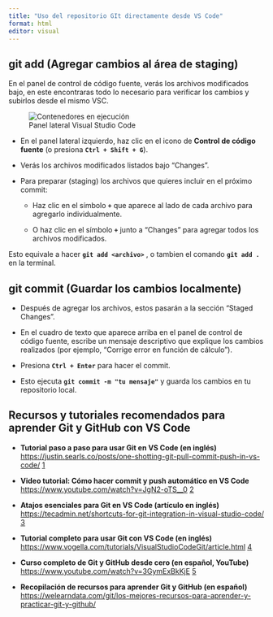 ```yaml
---
title: "Uso del repositorio GIt directamente desde VS Code"
format: html
editor: visual
---
```


## git add (Agregar cambios al área de staging)

En el panel de control de código fuente, verás los archivos modificados bajo, en este encontraras todo lo necesario para verificar los cambios y subirlos desde el mismo VSC.

![Panel lateral Visual Studio Code](imagenes/VSC.png){alt="Contenedores en ejecución"}

-   En el panel lateral izquierdo, haz clic en el icono de **Control de código fuente** (o presiona **`Ctrl + Shift + G`**).

-   Verás los archivos modificados listados bajo "Changes".

-   Para preparar (staging) los archivos que quieres incluir en el próximo commit:

    -   Haz clic en el símbolo **`+`** que aparece al lado de cada archivo para agregarlo individualmente.

    -   O haz clic en el símbolo **`+`** junto a "Changes" para agregar todos los archivos modificados.

Esto equivale a hacer **`git add <archivo>`** , o tambien el comando **`git add .`** en la terminal.

## git commit (Guardar los cambios localmente)

-   Después de agregar los archivos, estos pasarán a la sección "Staged Changes".

-   En el cuadro de texto que aparece arriba en el panel de control de código fuente, escribe un mensaje descriptivo que explique los cambios realizados (por ejemplo, "Corrige error en función de cálculo").

-   Presiona **`Ctrl + Enter`** para hacer el commit.

-   Esto ejecuta **`git commit -m "tu mensaje"`** y guarda los cambios en tu repositorio local.

## Recursos y tutoriales recomendados para aprender Git y GitHub con VS Code

-   **Tutorial paso a paso para usar Git en VS Code (en inglés)**\
    <https://justin.searls.co/posts/one-shotting-git-pull-commit-push-in-vs-code/> [[1]{.underline}](https://justin.searls.co/posts/one-shotting-git-pull-commit-push-in-vs-code/)

-   **Video tutorial: Cómo hacer commit y push automático en VS Code**\
    <https://www.youtube.com/watch?v=JgN2-oTS__0> [2]{.underline}

-   **Atajos esenciales para Git en VS Code (artículo en inglés)**\
    <https://tecadmin.net/shortcuts-for-git-integration-in-visual-studio-code/> [[3]{.underline}](https://tecadmin.net/shortcuts-for-git-integration-in-visual-studio-code/)

-   **Tutorial completo para usar Git con VS Code (en inglés)**\
    <https://www.vogella.com/tutorials/VisualStudioCodeGit/article.html> [[4]{.underline}](https://www.vogella.com/tutorials/VisualStudioCodeGit/article.html)

-   **Curso completo de Git y GitHub desde cero (en español, YouTube)**\
    <https://www.youtube.com/watch?v=3GymExBkKjE> [5]{.underline}

-   **Recopilación de recursos para aprender Git y GitHub (en español)**\
    <https://welearndata.com/git/los-mejores-recursos-para-aprender-y-practicar-git-y-github/>
